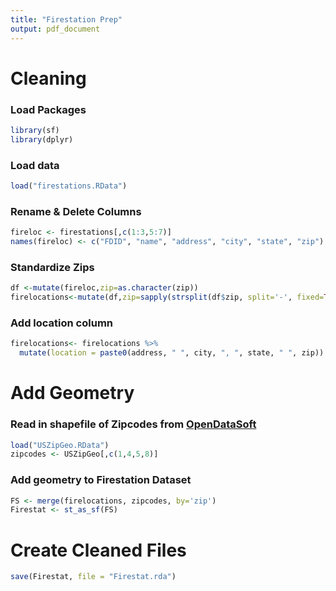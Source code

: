 ```yaml
---
title: "Firestation Prep"
output: pdf_document
---
```


# Cleaning

### Load Packages
```r
library(sf)
library(dplyr)
```


### Load data
```r
load("firestations.RData")
```

### Rename & Delete Columns
```r
fireloc <- firestations[,c(1:3,5:7)]
names(fireloc) <- c("FDID", "name", "address", "city", "state", "zip")
```

### Standardize Zips
```r
df <-mutate(fireloc,zip=as.character(zip))
firelocations<-mutate(df,zip=sapply(strsplit(df$zip, split='-', fixed=TRUE),function(x) (x[1])))
```

### Add location column
```r
firelocations<- firelocations %>%
  mutate(location = paste0(address, " ", city, ", ", state, " ", zip))
```

# Add Geometry

### Read in shapefile of Zipcodes from [OpenDataSoft]("https://public.opendatasoft.com/explore/dataset/us-zip-code-latitude-and-longitude/export/?refine.state=CA")
```r
load("USZipGeo.RData")
zipcodes <- USZipGeo[,c(1,4,5,8)]
```

### Add geometry to Firestation Dataset
```r
FS <- merge(firelocations, zipcodes, by='zip')
Firestat <- st_as_sf(FS)
```

# Create Cleaned Files
```r
save(Firestat, file = "Firestat.rda")
```

